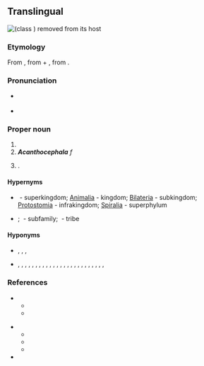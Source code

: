 ==Translingual==
[[File:Acantho 02r.jpg|right|thumb|{{taxlink|Profilicollis altmani|species|noshow=1}} (class {{taxlink|Palaeacanthocephala|class|noshow=1}}) removed from its host]]
[[File:Acanthocephala terminalis.JPG|right|thumb|{{taxlink|Acanthocephala terminalis|species|noshow=1|'''Acanthocephala''' terminalis}}]]

===Etymology===
From {{der|mul|NL.|acanth}}, from {{der|mul|grc|ἄκανθος||thorn}} + {{der|mul|NL.|cephala}}, from {{der|mul|grc|κεφαλή||head}}.

===Pronunciation===
* {{a|US}} {{IPA|/əˌkæn.θəˈsɛf.ə.lə/|/əˌkænt.θəˈsɛf.ə.lə/|/əˌkæn.θoʊˈsɛf.ə.lə/|lang=mul}}
* {{rhymes|ɛfələ|lang=mul}}

===Proper noun===
{{taxoninfl}}

# {{taxon|phylum|superphylum|Spiralia|[[intestinal]] worms that have a [[proboscis]] armed with [[recurved]] spines}}
# '''''Acanthocephala''''' ''f''&nbsp;&nbsp; {{taxon|genus|family|Coreidae|[[leaf-footed bug]]s}}
# {{taxlink|Parodia|genus|noshow=1}}.

====Hypernyms====
* {{sense|phylum}} {{l|mul|Eukaryota}}&nbsp;- superkingdom; [[Animalia]]&nbsp;- kingdom; [[Bilateria]]&nbsp;- subkingdom; [[Protostomia]]&nbsp;- infrakingdom; [[Spiralia]]&nbsp;- superphylum
* {{sense|genus in Coreidae}} {{Coreidae Hypernyms}}; {{taxlink|Coreinae|subfamily|noshow=1}}&nbsp;- subfamily; {{taxlink|Acanthocephalini|tribe|noshow=1}}&nbsp;- tribe

====Hyponyms====
* {{sense|phylum}} {{l|mul|Archiacanthocephala}}, {{taxlink|Eoacanthocephala|class|noshow=1}}, {{taxlink|Palaeacanthocephala|class|noshow=1}}, {{taxlink|Polyacanthocephala|class|noshow=1}} {{qualifier|classes}}
* {{sense|genus of Coreidae}} {{taxlink|Acanthocephala affinis|species|noshow=1}}, {{taxlink|Acanthocephala alata|species|noshow=1}}, {{taxlink|Acanthocephala angustipes|species|noshow=1}}, {{taxlink|Acanthocephala apicalis|species|noshow=1}}, {{taxlink|Acanthocephala arcuata|species|noshow=1}}, {{taxlink|Acanthocephala bicoloripes|species|noshow=1}}, {{taxlink|Acanthocephala concolor|species|noshow=1}}, {{taxlink|Acanthocephala consobrina|species|noshow=1}}, {{taxlink|Acanthocephala dallasi|species|noshow=1}}, {{taxlink|Acanthocephala declivis|species|noshow=1}}, {{taxlink|Acanthocephala equalis|species|noshow=1}}, {{taxlink|Acanthocephala femorata|species|noshow=1}}, {{taxlink|Acanthocephala fulvitarsa|species|noshow=1}}, {{taxlink|Acanthocephala hamata|species|noshow=1}}, {{taxlink|Acanthocephala heissi|species|noshow=1}}, {{taxlink|Acanthocephala latipes|species|noshow=1}}, {{taxlink|Acanthocephala mercur|species|noshow=1}}, {{taxlink|Acanthocephala ochracea|species|noshow=1}}, {{taxlink|Acanthocephala parensis|species|noshow=1}}, {{taxlink|Acanthocephala pittieri|species|noshow=1}}, {{taxlink|Acanthocephala pleuritica|species|noshow=1}}, {{taxlink|Acanthocephala scutellata|species|noshow=1}}, {{taxlink|Acanthocephala surata|species|noshow=1}}, {{taxlink|Acanthocephala terminalis|species|noshow=1}}, {{taxlink|Acanthocephala thomasi|species|noshow=1}}, {{taxlink|Acanthocephala unicolor|species|noshow=1}} {{qualifier|species}}

===References===
* {{sense|phylum}}
** {{pedia}}
** {{specieslite}}
:: {{R:ITIS|64238}}
* {{sense|genus of Coreidae}}
** {{pedia|Acanthocephala (insect)|''Acanthocephala'' (insect)}}
** {{specieslite|Acanthocephala Laporte|Acanthocephala|i=1}}
** {{R:ITIS|108314|i=1}}
* {{R:Ruggiero}}